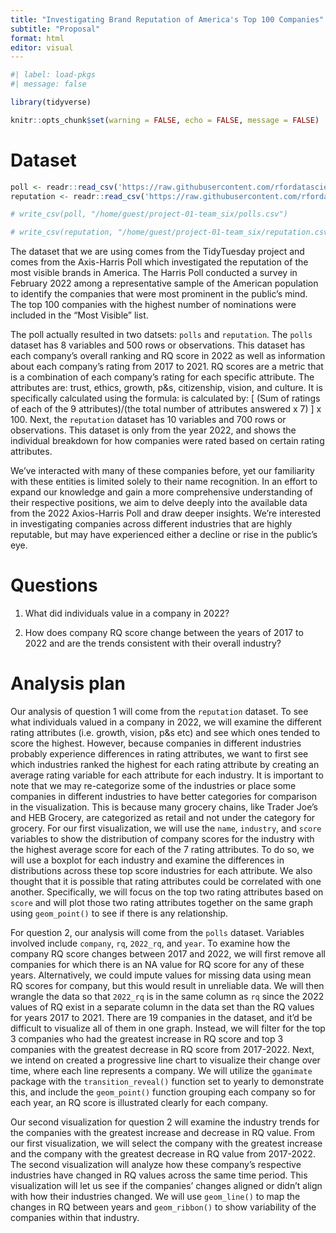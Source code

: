 ```yaml
---
title: "Investigating Brand Reputation of America's Top 100 Companies"
subtitle: "Proposal"
format: html
editor: visual
---
```


```r
#| label: load-pkgs
#| message: false

library(tidyverse)
```

```r
knitr::opts_chunk$set(warning = FALSE, echo = FALSE, message = FALSE)
```

# Dataset

```r
poll <- readr::read_csv('https://raw.githubusercontent.com/rfordatascience/tidytuesday/master/data/2022/2022-05-31/poll.csv') 
reputation <- readr::read_csv('https://raw.githubusercontent.com/rfordatascience/tidytuesday/master/data/2022/2022-05-31/reputation.csv')
```

```r
# write_csv(poll, "/home/guest/project-01-team_six/polls.csv")
```

```r
# write_csv(reputation, "/home/guest/project-01-team_six/reputation.csv")
```

The dataset that we are using comes from the TidyTuesday project and comes from the Axis-Harris Poll which investigated the reputation of the most visible brands in America. The Harris Poll conducted a survey in February 2022 among a representative sample of the American population to identify the companies that were most prominent in the public's mind. The top 100 companies with the highest number of nominations were included in the "Most Visible" list.

The poll actually resulted in two datsets: `polls` and `reputation`. The `polls` dataset has 8 variables and 500 rows or observations. This dataset has each company's overall ranking and RQ score in 2022 as well as information about each company's rating from 2017 to 2021. RQ scores are a metric that is a combination of each company's rating for each specific attribute. The attributes are: trust, ethics, growth, p&s, citizenship, vision, and culture. It is specifically calculated using the formula: is calculated by: \[ (Sum of ratings of each of the 9 attributes)/(the total number of attributes answered x 7) \] x 100. Next, the `reputation` dataset has 10 variables and 700 rows or observations. This dataset is only from the year 2022, and shows the individual breakdown for how companies were rated based on certain rating attributes.

We've interacted with many of these companies before, yet our familiarity with these entities is limited solely to their name recognition. In an effort to expand our knowledge and gain a more comprehensive understanding of their respective positions, we aim to delve deeply into the available data from the 2022 Axios-Harris Poll and draw deeper insights. We're interested in investigating companies across different industries that are highly reputable, but may have experienced either a decline or rise in the public's eye.

# Questions

1.  What did individuals value in a company in 2022?

2.  How does company RQ score change between the years of 2017 to 2022 and are the trends consistent with their overall industry?

# Analysis plan

Our analysis of question 1 will come from the `reputation` dataset. To see what individuals valued in a company in 2022, we will examine the different rating attributes (i.e. growth, vision, p&s etc) and see which ones tended to score the highest. However, because companies in different industries probably experience differences in rating attributes, we want to first see which industries ranked the highest for each rating attribute by creating an average rating variable for each attribute for each industry. It is important to note that we may re-categorize some of the industries or place some companies in different industries to have better categories for comparison in the visualization. This is because many grocery chains, like Trader Joe's and HEB Grocery, are categorized as retail and not under the category for grocery. For our first visualization, we will use the `name`, `industry`, and `score` variables to show the distribution of company scores for the industry with the highest average score for each of the 7 rating attributes. To do so, we will use a boxplot for each industry and examine the differences in distributions across these top score industries for each attribute. We also thought that it is possible that rating attributes could be correlated with one another. Specifically, we will focus on the top two rating attributes based on `score` and will plot those two rating attributes together on the same graph using `geom_point()` to see if there is any relationship.

For question 2, our analysis will come from the `polls` dataset. Variables involved include `company`, `rq`, `2022_rq`, and `year`. To examine how the company RQ score changes between 2017 and 2022, we will first remove all companies for which there is an NA value for RQ score for any of these years. Alternatively, we could impute values for missing data using mean RQ scores for company, but this would result in unreliable data. We will then wrangle the data so that `2022_rq` is in the same column as `rq` since the 2022 values of RQ exist in a separate column in the data set than the RQ values for years 2017 to 2021. There are 19 companies in the dataset, and it'd be difficult to visualize all of them in one graph. Instead, we will filter for the top 3 companies who had the greatest increase in RQ score and top 3 companies with the greatest decrease in RQ score from 2017-2022. Next, we intend on created a progressive line chart to visualize their change over time, where each line represents a company. We will utilize the `gganimate` package with the `transition_reveal()` function set to yearly to demonstrate this, and include the `geom_point()` function grouping each company so for each year, an RQ score is illustrated clearly for each company.

Our second visualization for question 2 will examine the industry trends for the companies with the greatest increase and decrease in RQ value. From our first visualization, we will select the company with the greatest increase and the company with the greatest decrease in RQ value from 2017-2022. The second visualization will analyze how these company's respective industries have changed in RQ values across the same time period. This visualization will let us see if the companies' changes aligned or didn't align with how their industries changed. We will use `geom_line()` to map the changes in RQ between years and `geom_ribbon()` to show variability of the companies within that industry. 

\
